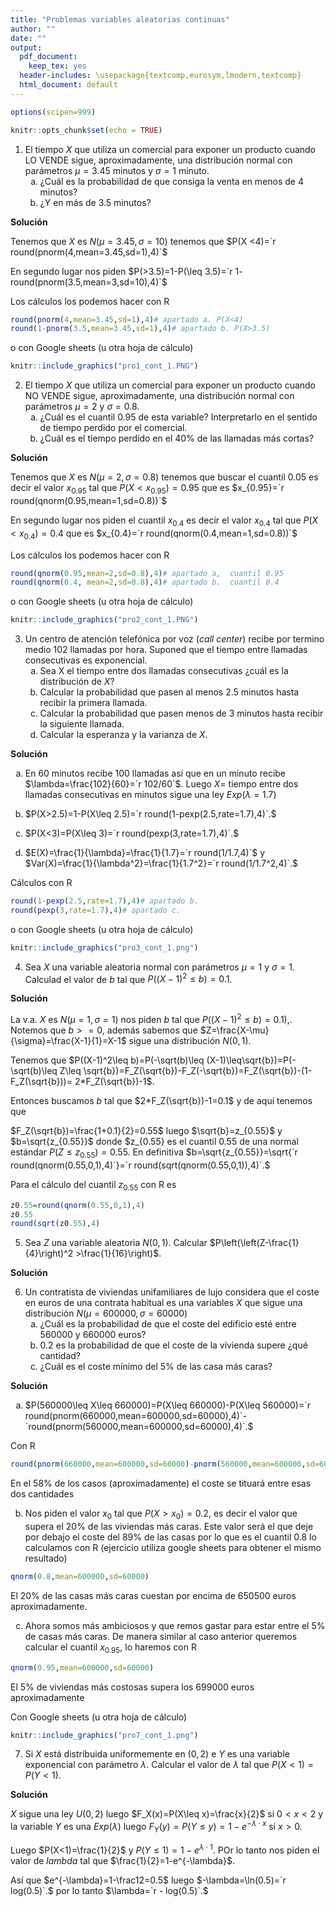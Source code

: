```yaml
---
title: "Problemas variables aleatorias continuas"
author: ""
date: ""
output:
  pdf_document: 
    keep_tex: yes
  header-includes: \usepackage{textcomp,eurosym,lmodern,textcomp}
  html_document: default
---
```


```r
options(scipen=999)
```


```r
knitr::opts_chunk$set(echo = TRUE)
```


1. El tiempo $X$ que utiliza un comercial para exponer un producto cuando LO VENDE sigue, aproximadamente,
una distribución  normal  con parámetros $\mu =3.45$
minutos  y  $\sigma = 1$ minuto.  
    a. ¿Cuál es la probabilidad de que  consiga la venta  en menos de 4 minutos?  
    b. ¿Y en más de 3.5 minutos?
    
**Solución**

Tenemos que $X$ es $N(\mu=3.45,\sigma=10)$   tenemos que $P(X <4)=`r round(pnorm(4,mean=3.45,sd=1),4)`$

En segundo lugar nos piden $P(>3.5)=1-P(\leq 3.5)=`r 1- round(pnorm(3.5,mean=3,sd=10),4)`$


Los cálculos los podemos hacer con R

```r
round(pnorm(4,mean=3.45,sd=1),4)# apartado a. P(X<4)
round(1-pnorm(3.5,mean=3.45,sd=1),4)# apartado b. P(X>3.5)
```

o con   Google sheets  (u otra hoja de cálculo)


```r
knitr::include_graphics("pro1_cont_1.PNG")
```

\newpage


2.  El tiempo $X$ que utiliza un comercial para exponer un producto cuando NO VENDE sigue, aproximadamente, una distribución  normal  con parámetros $\mu=2$ y $\sigma=0.8$.
    a. ¿Cuál  es el cuantil  $0.95$ de esta variable? Interpretarlo en el sentido de tiempo perdido por el comercial.
    b. ¿Cuál es  el tiempo perdido   en el 40\% de las llamadas más cortas?
    
**Solución**

Tenemos que $X$ es $N(\mu=2,\sigma=0.8)$   tenemos que buscar el  cuantil $0.05$ es decir el valor $x_{0.95}$ tal que  $P(X <x_{0.95})=0.95$  que es $x_{0.95}=`r round(qnorm(0.95,mean=1,sd=0.8))`$

En segundo lugar nos piden  el cuantil $x_{0.4}$ es decir el valor $x_{0.4}$ tal que  $P(X <x_{0.4})=0.4$  que es $x_{0.4}=`r round(qnorm(0.4,mean=1,sd=0.8))`$


Los cálculos los podemos hacer con R

```r
round(qnorm(0.95,mean=2,sd=0.8),4)# apartado a,  cuantil 0.95
round(qnorm(0.4, mean=2,sd=0.8),4)# apartado b.  cuantil 0.4
```

o con   Google sheets  (u otra hoja de cálculo)


```r
knitr::include_graphics("pro2_cont_1.PNG")
```

    
\newpage
    

3. Un centro de atención telefónica por voz (*call center*) recibe  por termino medio 102 llamadas por hora. Suponed que el tiempo entre llamadas consecutivas es exponencial.
    a. Sea X el tiempo entre dos llamadas consecutivas ¿cuál es la distribución de $X$? 
    b. Calcular la probabilidad que pasen al menos 2.5 minutos hasta recibir la primera llamada.
    c. Calcular la probabilidad que pasen menos de  3 minutos hasta recibir  la siguiente llamada.
    d. Calcular la esperanza y la varianza de $X$.
   

**Solución**

a. En 60 minutos recibe 100 llamadas así que en un minuto recibe $\lambda=\frac{102}{60}=`r 102/60`$. Luego $X=$ tiempo entre dos llamadas consecutivas en minutos  sigue una ley $Exp(\lambda=1.7)$

b. $P(X>2.5)=1-P(X\leq 2.5)=`r round(1-pexp(2.5,rate=1.7),4)`.$


c. $P(X<3)=P(X\leq 3)=`r round(pexp(3,rate=1.7),4)`.$

d. $E(X)=\frac{1}{\lambda}=\frac{1}{1.7}=`r round(1/1.7,4)`$ y   $Var(X)=\frac{1}{\lambda^2}=\frac{1}{1.7^2}=`r round(1/1.7^2,4)`.$ 


Cálculos con R

```r
round(1-pexp(2.5,rate=1.7),4)# apartado b.
round(pexp(3,rate=1.7),4)# apartado c.
```
o con   Google sheets  (u otra hoja de cálculo)


```r
knitr::include_graphics("pro3_cont_1.png")
```

    
    
\newpage


4. Sea $X$ una variable aleatoria normal con parámetros $\mu=1$ y
$\sigma=1$. Calculad el valor de $b$ tal que $P\left((X-1)^2\leq b\right)=0.1$.


**Solución**

La v.a. $X$ es $N(\mu=1,\sigma=1)$ nos piden $b$ tal que $P((X-1)^2\leq b)=0.1)$,. Notemos que $b>=0$, además sabemos que $Z=\frac{X-\mu}{\sigma}=\frac{X-1}{1}=X-1$ sigue una distribución $N(0,1)$.

Tenemos que $P((X-1)^2\leq b)=P(-\sqrt(b)\leq (X-1)\leq\sqrt{b})=P(-\sqrt(b)\leq Z\leq \sqrt{b})=F_Z(\sqrt{b})-F_Z(-\sqrt{b})=F_Z(\sqrt{b})-(1-F_Z(\sqrt{b}))=
2*F_Z(\sqrt{b})-1$.

Entonces buscamos $b$ tal que $2*F_Z(\sqrt{b})-1=0.1$  y de aquí tenemos que 

$F_Z(\sqrt{b})=\frac{1+0.1}{2}=0.55$ luego $\sqrt{b}=z_{0.55}$   y $b=\sqrt{z_{0.55}}$ donde $z_{0.55} es el cuantil $0.55$ de una normal estándar $P(Z\leq z_{0.55})=0.55.$
En definitiva $b=\sqrt{z_{0.55}}=\sqrt{`r  round(qnorm(0.55,0,1),4)`}=`r  round(sqrt(qnorm(0.55,0,1)),4)`.$

Para el cálculo del cuantil $z_{0.55}$ con R es 

```r
z0.55=round(qnorm(0.55,0,1),4)
z0.55
round(sqrt(z0.55),4)
```
\newpage


5. Sea $Z$ una variable aleatoria $N(0,1)$. Calcular
$P\left(\left(Z-\frac{1}{4}\right)^2 >\frac{1}{16}\right)$.


**Solución**


\begin{eqnarray*}
P\left(\left(Z-\frac{1}{4}\right)^2 >\frac{1}{16}\right)&=& 1-P\left(\left(Z-\frac{1}{4}\right)^2 \leq \frac{1}{16}\right)\\
&=&
1-P\left(-\sqrt{\frac{1}{16}}\leq Z-\frac{1}{4}\leq\sqrt{\frac{1}{16}} \right)\\
&=&
1-P\left(-\frac{1}{4}+\frac14\leq Z\leq  \frac{1}{4}+\frac14\right)\\
&=&
1-P(0\leq Z\leq 0.5 )=1-(P(Z\leq 0.5)-P(Z\leq 0))\\
&=& 1-(`r round(pnorm(0.5,0,1),4)`-0.5)=
`r 1- (round(pnorm(0.5,0,1),4)-0.5)`.
\end{eqnarray*}

\newpage


6. Un  contratista de viviendas unifamiliares de lujo   considera que el coste en euros  de una contrata habitual es una variables $X$  que sigue una distribución  $N(\mu=600000,\sigma=60000)$
    a.  ¿Cuál es la probabilidad de que  el coste del edificio esté entre 560000 y 660000 euros?
    b. 0.2 es la probabilidad de que el coste de la vivienda supere ¿qué cantidad?
    c. ¿Cuál es el coste mínimo del  5\% de las casa más caras?
    

**Solución**



a. $P(560000\leq X\leq 660000)=P(X\leq   660000)-P(X\leq 560000)=`r round(pnorm(660000,mean=600000,sd=60000),4)`-`round(pnorm(560000,mean=600000,sd=60000),4)`.$


Con R

```r
round(pnorm(660000,mean=600000,sd=60000)-pnorm(560000,mean=600000,sd=60000),4)
```

En el 58\% de los casos (aproximadamente) el coste se tituará entre esas dos cantidades

b. Nos piden  el valor $x_0$ tal que $P(X>x_0)=0.2$, es decir el valor que supera el 20\% de las  viviendas más caras.  Este valor será el que deje por debajo  el coste del 89\% de las casas por lo que es el cuantil 0.8 lo calculamos con R (ejercicio utiliza  google sheets para obtener el mismo resultado)

```r
qnorm(0.8,mean=600000,sd=60000)
```
El 20\% de las casas más caras cuestan por encima de 650500 euros aproximadamente.


c. Ahora somos más ambiciosos y que remos gastar para estar entre el 5\% de casas más caras. De manera similar al caso anterior queremos calcular el cuantil $x_{0.95}$, lo haremos con R


```r
qnorm(0.95,mean=600000,sd=60000)
```

El 5\% de  viviendas más costosas  supera los 699000 euros aproximadamente

Con Google sheets  (u otra hoja de cálculo)


```r
knitr::include_graphics("pro7_cont_1.png")
```

    
\newpage
    


7. Si $X$ está distribuida uniformemente en $(0,2)$ e $Y$ es una variable exponencial con parámetro $\lambda$. Calcular el valor de $\lambda$ tal que $P(X<1)=P(Y<1)$. 

**Solución**


$X$ sigue una ley $U(0,2)$ luego $F_X(x)=P(X\leq x)=\frac{x}{2}$ si $0<x<2$ y  la variable $Y$ es una $Exp(\lambda)$ luego $F_Y(y)=P(Y\leq y)=1-e^{-\lambda\cdot x}$ si $x>0$.

Luego $P(X<1)=\frac{1}{2}$ y $P(Y\leq 1)=1-e^{\lambda\cdot 1}$. POr lo tanto nos piden el valor de $lambda$ tal que $\frac{1}{2}=1-e^{-\lambda}$.

Así que $e^{-\lambda}=1-\frac12=0.5$ luego $-\lambda=\ln(0.5)=`r log(0.5)`.$ por lo tanto $\lambda=`r - log(0.5)`.$




